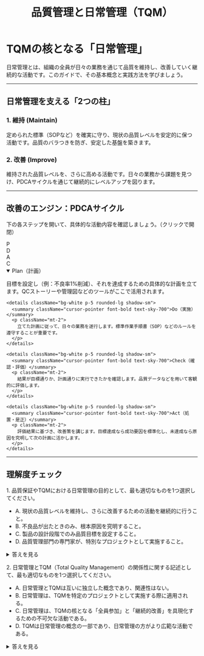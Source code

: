 ﻿---
title: "品質管理と日常管理（TQM）"
description: "日常管理の2本柱とPDCAをインタラクティブに学ぶガイド"
tags: ["TQM", "日常管理", "PDCA"]
exam: "qc"
status: published
---

# TQMの核となる「日常管理」

日常管理とは、組織の全員が日々の業務を通じて品質を維持し、改善していく継続的な活動です。このガイドで、その基本概念と実践方法を学びましょう。

---

## 日常管理を支える「2つの柱」

<div className="grid md:grid-cols-2 gap-8 max-w-4xl mx-auto">
  <div className="bg-white p-8 rounded-lg shadow-lg border-t-4 border-sky-500">
    <h3 className="text-2xl font-bold mb-3">1. 維持 (Maintain)</h3>
    <p className="text-slate-600">
      定められた標準（SOPなど）を確実に守り、現状の品質レベルを安定的に保つ活動です。品質のバラつきを防ぎ、安定した基盤を築きます。
    </p>
  </div>

  <div className="bg-white p-8 rounded-lg shadow-lg border-t-4 border-sky-500">
    <h3 className="text-2xl font-bold mb-3">2. 改善 (Improve)</h3>
    <p className="text-slate-600">
      維持された品質レベルを、さらに高める活動です。日々の業務から課題を見つけ、PDCAサイクルを通じて継続的にレベルアップを図ります。
    </p>
  </div>
</div>

---

## 改善のエンジン：PDCAサイクル

<p className="text-center text-slate-600 max-w-3xl mx-auto mb-6">
  下の各ステップを開いて、具体的な活動内容を確認しましょう。（クリックで開閉）
</p>

<div className="grid md:grid-cols-2 gap-6 items-start">
  <div className="grid grid-cols-2 gap-4 justify-items-center">
    <div className="flex items-center justify-center w-36 h-36 rounded-tl-full bg-sky-500 text-white font-bold text-2xl">
      P
    </div>
    <div className="flex items-center justify-center w-36 h-36 rounded-tr-full bg-slate-200 font-bold text-2xl">
      D
    </div>
    <div className="flex items-center justify-center w-36 h-36 rounded-bl-full bg-slate-200 font-bold text-2xl">
      A
    </div>
    <div className="flex items-center justify-center w-36 h-36 rounded-br-full bg-slate-200 font-bold text-2xl">
      C
    </div>
  </div>

  <div className="space-y-3">
    <details open className="bg-white p-5 rounded-lg shadow-sm">
      <summary className="cursor-pointer font-bold text-sky-700">Plan（計画）</summary>
      <p className="mt-2">
        目標を設定し（例：不良率1%削減）、それを達成するための具体的な計画を立てます。QCストーリーや管理図などのツールがここで活用されます。
      </p>
    </details>

    <details className="bg-white p-5 rounded-lg shadow-sm">
      <summary className="cursor-pointer font-bold text-sky-700">Do（実施）</summary>
      <p className="mt-2">
        立てた計画に従って、日々の業務を遂行します。標準作業手順書（SOP）などのルールを遵守することが重要です。
      </p>
    </details>

    <details className="bg-white p-5 rounded-lg shadow-sm">
      <summary className="cursor-pointer font-bold text-sky-700">Check（確認・評価）</summary>
      <p className="mt-2">
        結果が目標通りか、計画通りに実行できたかを確認します。品質データなどを用いて客観的に評価します。
      </p>
    </details>

    <details className="bg-white p-5 rounded-lg shadow-sm">
      <summary className="cursor-pointer font-bold text-sky-700">Act（処置・是正）</summary>
      <p className="mt-2">
        評価結果に基づき、改善策を講じます。目標達成なら成功要因を標準化し、未達成なら原因を究明して次の計画に活かします。
      </p>
    </details>
  </div>
</div>

---

## 理解度チェック

<div className="space-y-6 max-w-3xl mx-auto">

  <div className="bg-white p-6 rounded-lg shadow-md">
    <p className="font-bold mb-4">
      1. 品質保証やTQMにおける日常管理の目的として、最も適切なものを1つ選択してください。
    </p>
    <ul className="space-y-2">
      <li>A. 現状の品質レベルを維持し、さらに改善するための活動を継続的に行うこと。</li>
      <li>B. 不良品が出たときのみ、根本原因を究明すること。</li>
      <li>C. 製品の設計段階でのみ品質目標を設定すること。</li>
      <li>D. 品質管理部門の専門家が、特別なプロジェクトとして実施すること。</li>
    </ul>
    <details className="mt-3">
      <summary className="cursor-pointer inline-block bg-sky-600 text-white px-4 py-2 rounded-md">答えを見る</summary>
      <div className="mt-3 p-4 bg-blue-50 rounded-md border border-blue-100">
        <p><strong>正解：A</strong></p>
        <p className="mt-1">日常管理は、PDCAサイクルを回して現状の維持と継続的改善を両立させる活動です。</p>
      </div>
    </details>
  </div>

  <div className="bg-white p-6 rounded-lg shadow-md">
    <p className="font-bold mb-4">
      2. 日常管理とTQM（Total Quality Management）の関係性に関する記述として、最も適切なものを1つ選択してください。
    </p>
    <ul className="space-y-2">
      <li>A. 日常管理とTQMは互いに独立した概念であり、関連性はない。</li>
      <li>B. 日常管理は、TQMを特定のプロジェクトとして実施する際に適用される。</li>
      <li>C. 日常管理は、TQMの核となる「全員参加」と「継続的改善」を具現化するための不可欠な活動である。</li>
      <li>D. TQMは日常管理の概念の一部であり、日常管理の方がより広範な活動である。</li>
    </ul>
    <details className="mt-3">
      <summary className="cursor-pointer inline-block bg-sky-600 text-white px-4 py-2 rounded-md">答えを見る</summary>
      <div className="mt-3 p-4 bg-blue-50 rounded-md border border-blue-100">
        <p><strong>正解：C</strong></p>
        <p className="mt-1">TQM の理念（全員参加・継続的改善）を、日々の業務として具体化するのが日常管理です。</p>
      </div>
    </details>
  </div>

</div>
